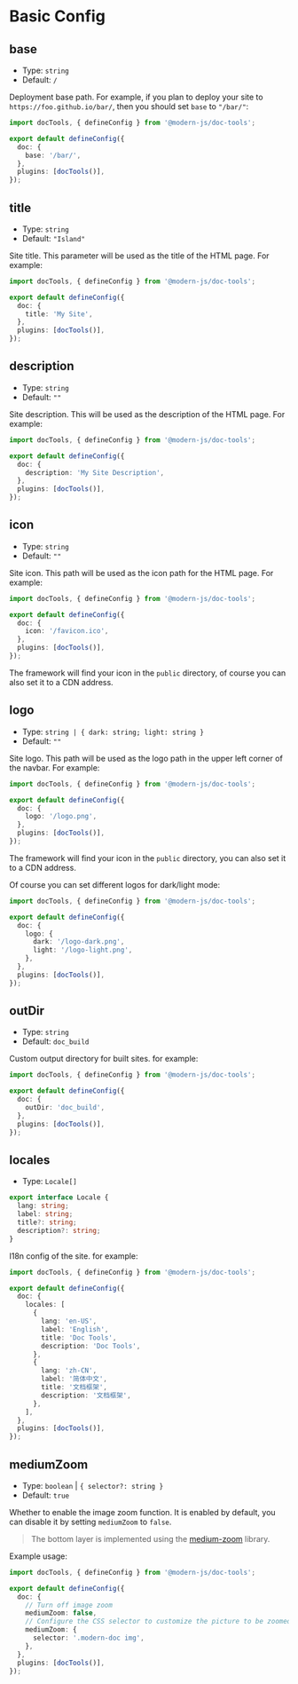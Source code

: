 # Basic Config

## base

- Type: `string`
- Default: `/`

Deployment base path. For example, if you plan to deploy your site to `https://foo.github.io/bar/`, then you should set `base` to `"/bar/"`:

```ts title="modern.config.ts"
import docTools, { defineConfig } from '@modern-js/doc-tools';

export default defineConfig({
  doc: {
    base: '/bar/',
  },
  plugins: [docTools()],
});
```

## title

- Type: `string`
- Default: `"Island"`

Site title. This parameter will be used as the title of the HTML page. For example:

```ts title="modern.config.ts"
import docTools, { defineConfig } from '@modern-js/doc-tools';

export default defineConfig({
  doc: {
    title: 'My Site',
  },
  plugins: [docTools()],
});
```

## description

- Type: `string`
- Default: `""`

Site description. This will be used as the description of the HTML page. For example:

```ts title="modern.config.ts"
import docTools, { defineConfig } from '@modern-js/doc-tools';

export default defineConfig({
  doc: {
    description: 'My Site Description',
  },
  plugins: [docTools()],
});
```

## icon

- Type: `string`
- Default: `""`

Site icon. This path will be used as the icon path for the HTML page. For example:

```ts title="modern.config.ts"
import docTools, { defineConfig } from '@modern-js/doc-tools';

export default defineConfig({
  doc: {
    icon: '/favicon.ico',
  },
  plugins: [docTools()],
});
```

The framework will find your icon in the `public` directory, of course you can also set it to a CDN address.

## logo

- Type: `string | { dark: string; light: string }`
- Default: `""`

Site logo. This path will be used as the logo path in the upper left corner of the navbar. For example:

```ts title="modern.config.ts"
import docTools, { defineConfig } from '@modern-js/doc-tools';

export default defineConfig({
  doc: {
    logo: '/logo.png',
  },
  plugins: [docTools()],
});
```

The framework will find your icon in the `public` directory, you can also set it to a CDN address.

Of course you can set different logos for dark/light mode:

```ts title="modern.config.ts"
import docTools, { defineConfig } from '@modern-js/doc-tools';

export default defineConfig({
  doc: {
    logo: {
      dark: '/logo-dark.png',
      light: '/logo-light.png',
    },
  },
  plugins: [docTools()],
});
```

## outDir

- Type: `string`
- Default: `doc_build`

Custom output directory for built sites. for example:

```ts title="modern.config.ts"
import docTools, { defineConfig } from '@modern-js/doc-tools';

export default defineConfig({
  doc: {
    outDir: 'doc_build',
  },
  plugins: [docTools()],
});
```

## locales

- Type: `Locale[]`

```ts
export interface Locale {
  lang: string;
  label: string;
  title?: string;
  description?: string;
}
```

I18n config of the site. for example:

```ts title="modern.config.ts"
import docTools, { defineConfig } from '@modern-js/doc-tools';

export default defineConfig({
  doc: {
    locales: [
      {
        lang: 'en-US',
        label: 'English',
        title: 'Doc Tools',
        description: 'Doc Tools',
      },
      {
        lang: 'zh-CN',
        label: '简体中文',
        title: '文档框架',
        description: '文档框架',
      },
    ],
  },
  plugins: [docTools()],
});
```

## mediumZoom

- Type: `boolean` | `{ selector?: string }`
- Default: `true`

Whether to enable the image zoom function. It is enabled by default, you can disable it by setting `mediumZoom` to `false`.

> The bottom layer is implemented using the [medium-zoom](https://github.com/francoischalifour/medium-zoom) library.

Example usage:

```ts title="modern.config.ts"
import docTools, { defineConfig } from '@modern-js/doc-tools';

export default defineConfig({
  doc: {
    // Turn off image zoom
    mediumZoom: false,
    // Configure the CSS selector to customize the picture to be zoomed, the default is '.modern-doc img'
    mediumZoom: {
      selector: '.modern-doc img',
    },
  },
  plugins: [docTools()],
});
```
